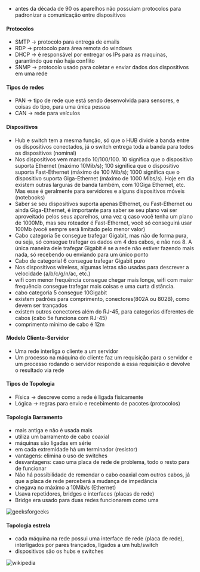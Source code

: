 






-   antes da década de 90 os aparelhos não possuíam protocolos para
    padronizar a comunicação entre dispositivos








#### Protocolos

-   SMTP → protocolo para entrega de emails
-   RDP → protocolo para área remota do windows
-   DHCP → é responsável por entregar os IPs para as maquinas,
    garantindo que não haja conflito
-   SNMP → protocolo usado para coletar e enviar dados dos dispositivos
    em uma rede








#### Tipos de redes

-   PAN → tipo de rede que está sendo desenvolvida para sensores, e
    coisas do tipo, para uma única pessoa
-   CAN → rede para veículos








#### Dispositivos

-   Hub e switch tem a mesma função, só que o HUB divide a banda entre
    os dispositivos conectados, já o switch entrega toda a banda para
    todos os dispositivos (nominal)
-   Nos dispositivos vem marcado 10/100/100. 10 significa que o
    dispositivo suporta Ethernet (máximo 10Mib/s); 100 significa que o
    dispositivo suporta Fast-Ethernet (máximo de 100 Mib/s); 1000
    significa que o dispositivo suporta Giga-Ethernet (máximo de 1000
    Mibs/s). Hoje em dia existem outras larguras de banda também, com
    10Giga Ethernet, etc. Mas esse é geralmente para servidores e alguns
    dispositivos móveis (notebooks)
-   Saber se seu dispositivos suporta apenas Ethernet, ou Fast-Ethernet
    ou ainda Giga-Ethernet, é importante para saber se seu plano vai ser
    aproveitado pelos seus aparelhos, uma vez q caso você tenha um plano
    de 1000Mb, mas seu roteador é Fast-Ethernet, você só conseguirá usar
    100Mb (você sempre será limitado pelo menor valor)
-   Cabo categoria 5e consegue trafegar Gigabit, mas não de forma pura,
    ou seja, só consegue trafegar os dados em 4 dos cabos, e não nos 8.
    A única maneira dele trafegar Gigabit é se a rede não estiver
    fazendo mais nada, só recebendo ou enviando para um único ponto
-   Cabo de categorial 6 consegue trafegar Gigabit puro
-   Nos dispositivos wireless, algumas letras são usadas para descrever
    a velocidade (a/b/c/g/n/ac, etc.)
-   wifi com menor frequência consegue chegar mais longe, wifi com maior
    frequência consegue trafegar mais coisas e uma curta distância.
-   cabo categoria 5 consegue 10Gigabit
-   existem padrões para comprimento, conectores(802A ou 802B), como
    devem ser trançados
-   existem outros conectores além do RJ-45, para categorias diferentes
    de cabos (cabo 5e funciona com RJ-45)
-   comprimento mínimo de cabo é 12m








#### Modelo Cliente-Servidor

-   Uma rede interliga o cliente a um servidor
-   Um processo na máquina do cliente faz um requisição para o servidor
    e um processo rodando o servidor responde a essa requisição e
    devolve o resultado via rede








#### Tipos de Topologia

-   Física → descreve como a rede é ligada fisicamente
-   Lógica → regras para envio e recebimento de pacotes (protocolos)








#### Topologia Barramento

-   mais antiga e não é usada mais
-   utiliza um barramento de cabo coaxial
-   máquinas são ligadas em série
-   em cada extremidade há um terminador (resistor)
-   vantagens: elimina o uso de switches
-   desvantagens: caso uma placa de rede de problema, todo o resto para
    de funcionar
-   Não há possibilidade de remendar o cabo coaxial com outros cabos, já
    que a placa de rede perceberá a mudança de impedância
-   chegava no máximo a 10Mib/s (Ethernet)
-   Usava repetidores, bridges e interfaces (placas de rede)
-   Bridge era usado para duas redes funcionarem como uma

![[geeksforgeeks](https://www.geeksforgeeks.org/advantages-and-disadvantages-of-bus-topology/)](/image/image_395.png)








#### Topologia estrela

-   cada máquina na rede possui uma interface de rede (placa de rede),
    interligados por pares trançados, ligados a um hub/switch
-   dispositivos são os hubs e switches

![[wikipedia](https://en.wikipedia.org/wiki/Star_network)](/image/image_396.png)


